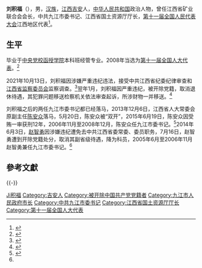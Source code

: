 {{Infobox officeholder
| 图像        = 
| 图像说明    = 
| 职务1       = 江西省国土资源厅厅长
| 就任日期1   = 2006年03月
| 卸任日期1   = 2010年01月
| 前任1       = 
| 继任1       = 
| 职务2       = 九江市人民代表大会常务委员会主任
| 就任日期2   = 2001年12月
| 卸任日期2   = 2005年6月
| 前任2       = [[刘上洋|刘上洋]]
| 继任2       = [[赵智勇|赵智勇]]
| 职务3       = 中国共产党九江市委员会书记
| 就任日期3   = 2001年12月
| 卸任日期3   = 2005年6月
| 前任3       = 刘上洋
| 继任3       = 赵智勇
| 职务4       = 九江市人民政府市长
| 就任日期4   = 1998年2月
| 卸任日期4   = 2001年12月
| 前任4       = [[戚善宏|戚善宏]]
| 继任4       = 王忠武
| 姓名        = 刘积福
| 原名        = 
| 出生日期    = {{birth year and age|1949|07}}
| 出生地点    = {{ROC}}[[江西省|江西省]][[吉安市|吉安县]]
| 逝世日期    = <!-- {{death date and age|}}（死亡在前，出生在后）{{death year and age| }} -->
| 逝世地点    = 
| 政党        = <s>{{CPC}}</s>（2022年1月被开除党籍）
| 父母        = 
| 配偶        = <!--{{marriage|姓名|}} -->
| 子女        = 
| 亲属        = 
| 信仰        = 
| 母校        = [[中共中央党校|中共中央党校]]
| 网站        = 
| 签名        = 
| 脚注        = 
}}
'''刘积福'''（{{bd|1949年|7月||catIdx=Liu刘积福}}），男，[[汉族|汉族]]，[[江西省|江西]][[吉安市|吉安]]人，[[中华人民共和国|中华人民共和国]]政治人物，曾任江西省矿业联合会会长，中共九江市委书记、江西省国土资源厅厅长，[[第十一届全国人民代表大会|第十一届全国人民代表大会]]江西地区代表<ref>{{cite web|author=新华网|title=第十一届全国人大代表|url=http://news.xinhuanet.com/ziliao/2008-03/03/content_7708230.htm?node=36628|publisher=新华网|accessdate=2014-01-07|archive-date=2014-01-10|archive-url=https://web.archive.org/web/20140110211415/http://news.xinhuanet.com/ziliao/2008-03/03/content_7708230.htm?node=36628|dead-url=no}}</ref>。

== 生平 ==
毕业于[[中共中央党校|中央党校函授学院]]本科班经管专业。2008年当选为[[第十一届全国人大代表|第十一届全国人大代表]]。<ref>{{cite news|title=全国人大代表信息-刘积福|url=http://210.82.31.1:8084/delegate/viewDelegate.action?dbid=111143|accessdate=2013-04-05|newspaper=全国人大网|archive-url=https://web.archive.org/web/20140407061434/http://www.npc.gov.cn/delegate/viewDelegate.action?dbid=111143|archive-date=2014-04-07|dead-url=yes}}</ref>

2021年10月13日，刘积福因涉嫌严重违纪违法，接受中共江西省纪委纪律审查和[[江西省监察委员会|江西省监察委员会]]监察调查。<ref>{{cite news |author1=中央纪委国家监委网站 |title=原江西省国土资源厅厅长刘积福被查 曾任九江市长、市委书记 |url=http://district.ce.cn/newarea/sddy/202110/13/t20211013_36988952.shtml |accessdate=2021-10-13 |publisher=中国经济网 |archive-date=2021-12-04 |archive-url=https://web.archive.org/web/20211204192909/http://district.ce.cn/newarea/sddy/202110/13/t20211013_36988952.shtml |dead-url=no }}</ref>翌年1月，刘积福因严重违纪，被开除党籍，取消退休待遇，其犯罪问题移送检察机关依法审查起诉，所涉财物一并移送。<ref>{{cite web |author1=中央纪委国家监委 |title=原江西省国土资源厅党组书记、厅长刘积福严重违纪违法被开除党籍 |url=http://district.ce.cn/newarea/sddy/202201/26/t20220126_37289947.shtml |website=中国经济网地方党政领导资料库 |accessdate=2022-01-26 |archive-date=2022-02-14 |archive-url=https://web.archive.org/web/20220214203154/http://district.ce.cn/newarea/sddy/202201/26/t20220126_37289947.shtml |dead-url=no }}</ref>

刘积福之后的两任九江市委书记都已经落马，2013年12月6日，江西省人大常委会原副主任[[陈安众|陈安众]]落马，5月20日，陈安众被“双开”，2015年6月19日，陈安众因受贿一审获刑12年，2006年11月至2008年12月，陈安众任九江市委书记。<ref name="dog">{{cite news |author1=凡夫 |title=这个地级市三任市委书记都被查！其中一个已72岁 |url=https://finance.sina.com.cn/jjxw/2021-10-13/doc-iktzqtyu1226726.shtml |accessdate=2021-10-14 |work=新浪 |date=2021-10-13 |archive-date=2021-10-28 |archive-url=https://web.archive.org/web/20211028140308/https://finance.sina.com.cn/jjxw/2021-10-13/doc-iktzqtyu1226726.shtml |dead-url=no }}</ref>2014年6月3日，[[赵智勇|赵智勇]]因涉嫌违纪遭免去中共江西省委常委、委员职务，7月16日，赵智勇遭到开除党籍处分，取消其副省级待遇，降为科员，2005年6月至2006年11月赵智勇兼任九江市委书记。<ref name="dog"/>

==參考文獻==
{{reflist}}

{{-}}
{{s-start}}
{{s-gov|prc}}
{{s-bef|before=[[戚善宏|戚善宏]]}}
{{s-ttl|title=[[九江市人民政府|九江市人民政府]]市长|years=1998年－2001年}}
{{s-aft|after=王忠武}}
{{s-ppo|cpc}}
{{s-bef|before=[[刘上洋|刘上洋]]}}
{{s-ttl|title=[[中国共产党九江市委员会|中国共产党九江市委员会]]书记|years=2001年－2005年}}
{{s-aft|after=[[赵智勇|赵智勇]]}}
{{s-par|prc-npc}}
{{s-bef|before=[[刘上洋|刘上洋]]}}
{{s-ttl|title=[[九江市人民代表大会常务委员会|九江市人民代表大会常务委员会]]主任|years=2001年－2005年}}
{{s-aft|after=[[赵智勇|赵智勇]]}}
{{s-end}}

{{中共十九大以来的反腐败工作}}

{{Authority control}}
{{DEFAULTSORT:Liu刘积福}}
[[Category:刘姓|Ji积福]]
[[Category:吉安人|Category:吉安人]]
[[Category:被开除中国共产党党籍者|Category:被开除中国共产党党籍者]]
[[Category:九江市人民政府市长|Category:九江市人民政府市长]]
[[Category:中共九江市委书记|Category:中共九江市委书记]]
[[Category:江西省国土资源厅厅长|Category:江西省国土资源厅厅长]]
[[Category:第十一届全国人大代表|Category:第十一届全国人大代表]]